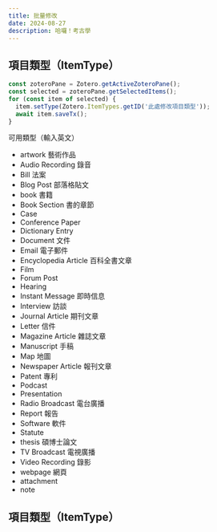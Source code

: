 ```yaml
---
title: 批量修改
date: 2024-08-27
description: 哈囉！考古學
---
```


## 項目類型（ItemType）
```js
const zoteroPane = Zotero.getActiveZoteroPane();
const selected = zoteroPane.getSelectedItems();
for (const item of selected) {
  item.setType(Zotero.ItemTypes.getID('此處修改項目類型'));
  await item.saveTx();
}
```

可用類型（輸入英文）
- artwork 藝術作品
- Audio Recording 錄音
- Bill 法案
- Blog Post 部落格貼文
- book 書籍
- Book Section 書的章節
- Case
- Conference Paper
- Dictionary Entry
- Document 文件
- Email 電子郵件
- Encyclopedia Article 百科全書文章
- Film
- Forum Post
- Hearing
- Instant Message 即時信息
- Interview 訪談
- Journal Article 期刊文章
- Letter 信件
- Magazine Article 雜誌文章
- Manuscript 手稿
- Map 地圖
- Newspaper Article 報刊文章
- Patent 專利
- Podcast
- Presentation
- Radio Broadcast 電台廣播
- Report 報告
- Software 軟件
- Statute
- thesis 碩博士論文
- TV Broadcast 電視廣播
- Video Recording 錄影
- webpage 網頁
- attachment
- note

## 項目類型（ItemType）